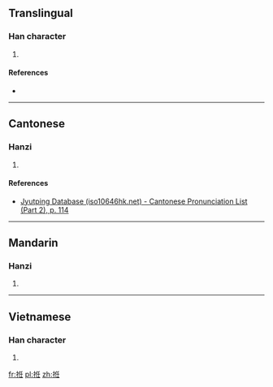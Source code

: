 ==Translingual==

===Han character===
{{Han char|rn=64|rad=手|as=06|sn=9|four=5201<sub>4</sub>|canj=手人竹土 (QOHG)|ids=⿰[[扌]][[任]]}}

# {{defn|Han|sort=手06}}

====References====
* {{Han ref|kx=0427.230|dkj=11992|dj=0776.200|hdz=31871.070|uh=62F0|ud=25328|bh=CEE6|bd=52966}}

----

==Cantonese==

===Hanzi===
{{yue-hanzi|jyut=[[nam5]], [[lam5]]|y=nam5, lam5}}

# {{defn|lang=yue|sort=手06}}

====References====
*[http://www.iso10646hk.net/jp/document/download.jsp Jyutping Database (iso10646hk.net) - Cantonese Pronunciation List (Part 2), p. 114]

----

==Mandarin==

===Hanzi===
{{cmn-hanzi|pin=[[nǐn]] ([[nin3]])|wg=nin<sup>3</sup>}}

# {{defn|lang=cmn|sort=手06}}

----

==Vietnamese==

===Han character===
{{vi-readings|rs=手06| hanviet = nhúm}}

# {{defn|lang=vi|sort=手06}}

[[fr:拰]]
[[pl:拰]]
[[zh:拰]]